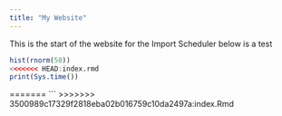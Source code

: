 ```yaml
---
title: "My Website"
---
```

    
This is the start of the website for the Import Scheduler
below is a test
```r
hist(rnorm(50))
<<<<<<< HEAD:index.rmd
print(Sys.time())

```
=======
```
>>>>>>> 3500989c17329f2818eba02b016759c10da2497a:index.Rmd
